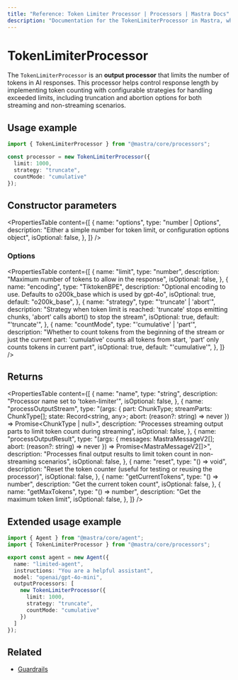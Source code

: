 ```yaml
---
title: "Reference: Token Limiter Processor | Processors | Mastra Docs"
description: "Documentation for the TokenLimiterProcessor in Mastra, which limits the number of tokens in AI responses."
---
```


# TokenLimiterProcessor

The `TokenLimiterProcessor` is an **output processor** that limits the number of tokens in AI responses. This processor helps control response length by implementing token counting with configurable strategies for handling exceeded limits, including truncation and abortion options for both streaming and non-streaming scenarios.

## Usage example

```typescript copy
import { TokenLimiterProcessor } from "@mastra/core/processors";

const processor = new TokenLimiterProcessor({
  limit: 1000,
  strategy: "truncate",
  countMode: "cumulative"
});
```

## Constructor parameters

<PropertiesTable
  content={[
    {
      name: "options",
      type: "number | Options",
      description: "Either a simple number for token limit, or configuration options object",
      isOptional: false,
    },
  ]}
/>

### Options

<PropertiesTable
  content={[
    {
      name: "limit",
      type: "number",
      description: "Maximum number of tokens to allow in the response",
      isOptional: false,
    },
    {
      name: "encoding",
      type: "TiktokenBPE",
      description: "Optional encoding to use. Defaults to o200k_base which is used by gpt-4o",
      isOptional: true,
      default: "o200k_base",
    },
    {
      name: "strategy",
      type: "'truncate' | 'abort'",
      description: "Strategy when token limit is reached: 'truncate' stops emitting chunks, 'abort' calls abort() to stop the stream",
      isOptional: true,
      default: "'truncate'",
    },
    {
      name: "countMode",
      type: "'cumulative' | 'part'",
      description: "Whether to count tokens from the beginning of the stream or just the current part: 'cumulative' counts all tokens from start, 'part' only counts tokens in current part",
      isOptional: true,
      default: "'cumulative'",
    },
  ]}
/>

## Returns

<PropertiesTable
  content={[
    {
      name: "name",
      type: "string",
      description: "Processor name set to 'token-limiter'",
      isOptional: false,
    },
    {
      name: "processOutputStream",
      type: "(args: { part: ChunkType; streamParts: ChunkType[]; state: Record<string, any>; abort: (reason?: string) => never }) => Promise<ChunkType | null>",
      description: "Processes streaming output parts to limit token count during streaming",
      isOptional: false,
    },
    {
      name: "processOutputResult",
      type: "(args: { messages: MastraMessageV2[]; abort: (reason?: string) => never }) => Promise<MastraMessageV2[]>",
      description: "Processes final output results to limit token count in non-streaming scenarios",
      isOptional: false,
    },
    {
      name: "reset",
      type: "() => void",
      description: "Reset the token counter (useful for testing or reusing the processor)",
      isOptional: false,
    },
    {
      name: "getCurrentTokens",
      type: "() => number",
      description: "Get the current token count",
      isOptional: false,
    },
    {
      name: "getMaxTokens",
      type: "() => number",
      description: "Get the maximum token limit",
      isOptional: false,
    },
  ]}
/>

## Extended usage example

```typescript title="src/mastra/agents/limited-agent.ts" showLineNumbers copy
import { Agent } from "@mastra/core/agent";
import { TokenLimiterProcessor } from "@mastra/core/processors";

export const agent = new Agent({
  name: "limited-agent",
  instructions: "You are a helpful assistant",
  model: "openai/gpt-4o-mini",
  outputProcessors: [
    new TokenLimiterProcessor({
      limit: 1000,
      strategy: "truncate",
      countMode: "cumulative"
    })
  ]
});
```

## Related

- [Guardrails](/docs/agents/guardrails)
